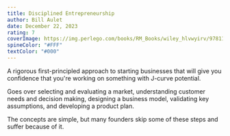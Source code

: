 ```yaml
---
title: Disciplined Entrepreneurship
author: Bill Aulet
date: December 22, 2023
rating: 7
coverImage: https://img.perlego.com/books/RM_Books/wiley_hlvwyirv/9781118720813_300_450.webp
spineColor: "#FFF"
textColor: "#000"
---
```


A rigorous first-principled approach to starting businesses that will give you confidence that you're working on something with J-curve potential.

Goes over selecting and evaluating a market, understanding customer needs and decision making, designing a business model, validating key assumptions, and developing a product plan.

The concepts are simple, but many founders skip some of these steps and suffer because of it.
